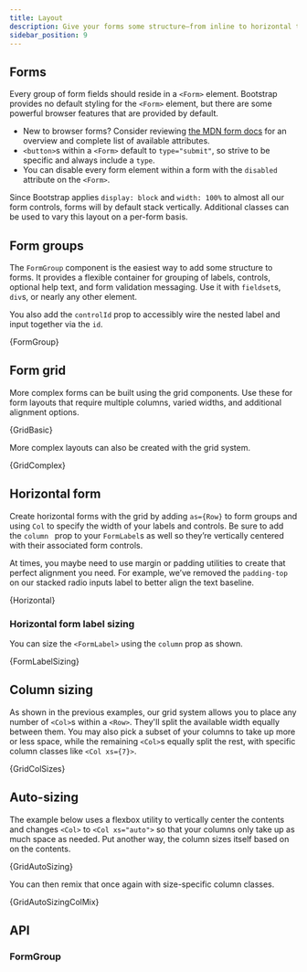 ```yaml
---
title: Layout
description: Give your forms some structure—from inline to horizontal to custom grid implementations—with our form layout options.
sidebar_position: 9
---
```



## Forms

Every group of form fields should reside in a `<Form>` element. Bootstrap
provides no default styling for the `<Form>` element, but there are some
powerful browser features that are provided by default.

- New to browser forms? Consider reviewing [the MDN form docs](https://developer.mozilla.org/en-US/docs/Web/HTML/Element/form)
  for an overview and complete list of available attributes.
- `<button>`s within a `<Form>` default to `type="submit"`, so strive to be
  specific and always include a `type`.
- You can disable every form element within a form with the `disabled` attribute
  on the `<Form>`.

Since Bootstrap applies `display: block` and `width: 100%` to almost all our
form controls, forms will by default stack vertically. Additional classes can
be used to vary this layout on a per-form basis.

## Form groups

The `FormGroup` component is the easiest way to add some structure to forms.
It provides a flexible container for grouping of labels, controls, optional
help text, and form validation messaging. Use it with `fieldset`s, `div`s,
or nearly any other element.

You also add the `controlId` prop to accessibly wire the nested label and
input together via the `id`.

<CodeBlock language="jsx" live>
  {FormGroup}
</CodeBlock>

## Form grid

More complex forms can be built using the grid components. Use these for
form layouts that require multiple columns, varied widths, and additional
alignment options.

<CodeBlock language="jsx" live>
  {GridBasic}
</CodeBlock>

More complex layouts can also be created with the grid system.

<CodeBlock language="jsx" live>
  {GridComplex}
</CodeBlock>

## Horizontal form

Create horizontal forms with the grid by adding `as={Row}` to form groups and
using `Col` to specify the width of your labels and controls. Be sure to add
the `column ` prop to your `FormLabel`s as well so they’re vertically centered
with their associated form controls.

At times, you maybe need to use margin or padding utilities to create that
perfect alignment you need. For example, we’ve removed the `padding-top` on our
stacked radio inputs label to better align the text baseline.

<CodeBlock language="jsx" live>
  {Horizontal}
</CodeBlock>

### Horizontal form label sizing

You can size the `<FormLabel>` using the `column` prop as shown.

<CodeBlock language="jsx" live>
  {FormLabelSizing}
</CodeBlock>

## Column sizing

As shown in the previous examples, our grid system allows you to place any number
of `<Col>`s within a `<Row>`. They'll split the available width equally between
them. You may also pick a subset of your columns to take up more or less space,
while the remaining `<Col>`s equally split the rest, with specific column classes
like `<Col xs={7}>`.

<CodeBlock language="jsx" live>
  {GridColSizes}
</CodeBlock>

## Auto-sizing

The example below uses a flexbox utility to vertically center the contents and
changes `<Col>` to `<Col xs="auto">` so that your columns only take up as much
space as needed. Put another way, the column sizes itself based on on the contents.

<CodeBlock language="jsx" live>
  {GridAutoSizing}
</CodeBlock>

You can then remix that once again with size-specific column classes.

<CodeBlock language="jsx" live>
  {GridAutoSizingColMix}
</CodeBlock>

## API

### FormGroup

<PropsTable name="FormGroup" />
